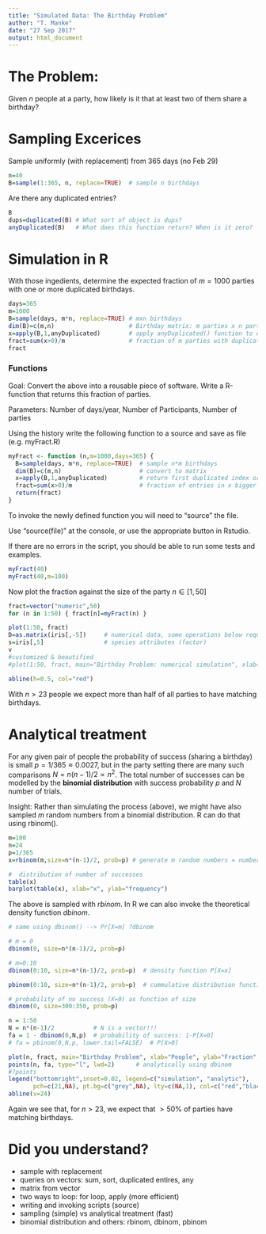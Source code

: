 ```yaml
---
title: "Simulated Data: The Birthday Problem"
author: "T. Manke"
date: "27 Sep 2017"
output: html_document
---
```


# The Problem:
Given $n$ people at a party, how likely is it that at least two of them share a birthday?

# Sampling Excerices
Sample uniformly (with replacement) from 365 days (no Feb 29)

```r
n=40
B=sample(1:365, n, replace=TRUE)  # sample n birthdays
```

Are there any duplicated entries?
```r
B
dups=duplicated(B) # What sort of object is dups?
anyDuplicated(B)   # What does this function return? When is it zero?
```

# Simulation in R
With those ingedients, determine the expected fraction of $m=1000$ parties with one or more duplicated birthdays.
```r
days=365
m=1000
B=sample(days, m*n, replace=TRUE) # mxn birthdays
dim(B)=c(m,n)                     # Birthday matrix: m parties x n participants
x=apply(B,1,anyDuplicated)        # apply anyDuplicated() function to each row (1) of B
fract=sum(x>0)/m                  # fraction of m parties with duplicates 
fract
```

### Functions
Goal: Convert the above into a reusable piece of software. Write a R-function that returns this fraction of parties.

Parameters: Number of days/year, Number of Participants, Number of parties

Using the history write the following function to a source and save as file (e.g. myFract.R)
```r
myFract <- function (n,m=1000,days=365) {
  B=sample(days, m*n, replace=TRUE)  # sample n*m birthdays
  dim(B)=c(m,n)                      # convert to matrix
  x=apply(B,1,anyDuplicated)         # return first duplicated index or zero if none
  fract=sum(x>0)/m                   # fraction of entries in x bigger than zeros
  return(fract)
}
```

To invoke the newly defined function you will need to "source" the file.

Use "source(file)" at the console, or use the appropriate button in Rstudio.

If there are no errors in the script, you should be able to run some tests and examples.

```r
myFract(40)
myFract(40,m=100)
```


Now plot the fraction against the size of the party $n \in [1,50]$
```r
fract=vector("numeric",50)
for (n in 1:50) { fract[n]=myFract(n) }

plot(1:50, fract)
D=as.matrix(iris[,-5])     # numerical data, some operations below require matrices not data frames (%*%)
s=iris[,5]                 # species attributes (factor)
v
#customized & beautified
#plot(1:50, fract, main="Birthday Problem: numerical simulation", xlab="People", ylab="Fraction", type="o", col="red", pch=21, bg="grey",lwd=2)

abline(h=0.5, col="red")
```

With $n>23$ people we expect more than half of all parties to have matching birthdays.

# Analytical treatment
For any given pair of people the probability of success (sharing a birthday) is small $p=1/365 \approx 0.0027$, but in the party setting 
there are many such comparisons $N=n(n-1)/2 \propto n^2$. The total number of successes can be modelled by the **binomial distribution** with success probability $p$ and $N$ number of trials.

Insight: Rather than simulating the process (above), we might have also sampled $m$ random numbers from a binomial distribution. R can do that using rbinom().
```r
m=100
n=24
p=1/365
x=rbinom(m,size=n*(n-1)/2, prob=p) # generate m random numbers = number of successes

#  distribution of number of successes
table(x)
barplot(table(x), xlab="x", ylab="frequency") 
```

The above is sampled with *rbinom*.  In R we can also invoke the theoretical density function *dbinom*.
```r
# same using dbinom() --> Pr[X=m] ?dbinom

# m = 0
dbinom(0, size=n*(n-1)/2, prob=p)

# m=0:10
dbinom(0:10, size=n*(n-1)/2, prob=p)  # density function P[X=x]

pbinom(0:10, size=n*(n-1)/2, prob=p)  # cummulative distribution function Pr[X<=x]

# probability of no success (X=0) as function of size
dbinom(0, size=300:350, prob=p)

n = 1:50
N = n*(n-1)/2           # N is a vector!!!
fa = 1 - dbinom(0,N,p)  # probability of success: 1-P[X=0]
# fa = pbinom(0,N,p, lower.tail=FALSE)  # P[X>0]

plot(n, fract, main="Birthday Problem", xlab="People", ylab="Fraction", col="red", pch=21, bg="grey",lwd=2) # as before
points(n, fa, type="l", lwd=2)      # analytically using dbinom
#?points
legend("bottomright",inset=0.02, legend=c("simulation", "analytic"), 
       pch=c(21,NA), pt.bg=c("grey",NA), lty=c(NA,1), col=c("red","black"))
abline(v=24)
```

Again we see that, for $n>23$, we expect that $>50\%$ of parties have matching birthdays.


# Did you understand?
* sample with replacement
* queries on vectors: sum, sort, duplicated entires, any
* matrix from vector
* two ways to loop: for loop, apply (more efficient)
* writing and invoking scripts (source)
* sampling (simple) vs analytical treatment (fast)
* binomial distribution and others: rbinom, dbinom, pbinom